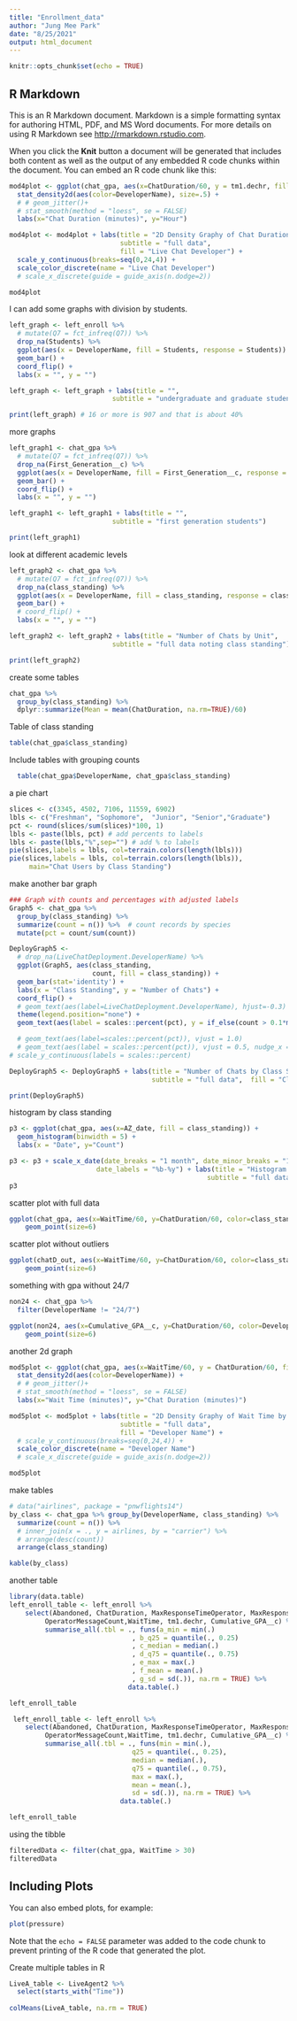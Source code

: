 ```yaml
---
title: "Enrollment_data"
author: "Jung Mee Park"
date: "8/25/2021"
output: html_document
---
```


```r
knitr::opts_chunk$set(echo = TRUE)
```

## R Markdown

This is an R Markdown document. Markdown is a simple formatting syntax for authoring HTML, PDF, and MS Word documents. For more details on using R Markdown see <http://rmarkdown.rstudio.com>.

When you click the **Knit** button a document will be generated that includes both content as well as the output of any embedded R code chunks within the document. You can embed an R code chunk like this:

```r
mod4plot <- ggplot(chat_gpa, aes(x=ChatDuration/60, y = tm1.dechr, fill = DeveloperName)) +
  stat_density2d(aes(color=DeveloperName), size=.5) +
  # # geom_jitter()+
  # stat_smooth(method = "loess", se = FALSE)
  labs(x="Chat Duration (minutes)", y="Hour") 

mod4plot <- mod4plot + labs(title = "2D Density Graphy of Chat Duration by Time of Day", 
                            subtitle = "full data", 
                            fill = "Live Chat Developer") +
  scale_y_continuous(breaks=seq(0,24,4)) +
  scale_color_discrete(name = "Live Chat Developer")
  # scale_x_discrete(guide = guide_axis(n.dodge=2))

mod4plot
```
I can add some graphs with division by students. 
```r
left_graph <- left_enroll %>%
  # mutate(Q7 = fct_infreq(Q7)) %>%
  drop_na(Students) %>% 
  ggplot(aes(x = DeveloperName, fill = Students, response = Students)) +
  geom_bar() +
  coord_flip() +
  labs(x = "", y = "")

left_graph <- left_graph + labs(title = "",
                          subtitle = "undergraduate and graduate students")

print(left_graph) # 16 or more is 907 and that is about 40% 
```
more graphs
```r
left_graph1 <- chat_gpa %>%
  # mutate(Q7 = fct_infreq(Q7)) %>%
  drop_na(First_Generation__c) %>% 
  ggplot(aes(x = DeveloperName, fill = First_Generation__c, response = First_Generation__c)) +
  geom_bar() +
  coord_flip() +
  labs(x = "", y = "")

left_graph1 <- left_graph1 + labs(title = "",
                          subtitle = "first generation students")

print(left_graph1)
```
look at different academic levels
```r
left_graph2 <- chat_gpa %>%
  # mutate(Q7 = fct_infreq(Q7)) %>%
  drop_na(class_standing) %>% 
  ggplot(aes(x = DeveloperName, fill = class_standing, response = class_standing)) +
  geom_bar() +
  # coord_flip() +
  labs(x = "", y = "")

left_graph2 <- left_graph2 + labs(title = "Number of Chats by Unit",
                          subtitle = "full data noting class standing")

print(left_graph2)
```
create some tables
```r
chat_gpa %>%
  group_by(class_standing) %>%
  dplyr::summarize(Mean = mean(ChatDuration, na.rm=TRUE)/60)
```

Table of class standing
```r
table(chat_gpa$class_standing)
```

Include tables with grouping counts
```r

  table(chat_gpa$DeveloperName, chat_gpa$class_standing)
```
a pie chart
```r
slices <- c(3345, 4502, 7106, 11559, 6902)
lbls <- c("Freshman", "Sophomore",  "Junior", "Senior","Graduate")
pct <- round(slices/sum(slices)*100, 1)
lbls <- paste(lbls, pct) # add percents to labels
lbls <- paste(lbls,"%",sep="") # add % to labels
pie(slices,labels = lbls, col=terrain.colors(length(lbls))) 
pie(slices,labels = lbls, col=terrain.colors(length(lbls)), 
     main="Chat Users by Class Standing")

```

make another bar graph
```r
### Graph with counts and percentages with adjusted labels
Graph5 <- chat_gpa %>% 
  group_by(class_standing) %>% 
  summarize(count = n()) %>%  # count records by species
  mutate(pct = count/sum(count))

DeployGraph5 <- 
  # drop_na(LiveChatDeployment.DeveloperName) %>% 
  ggplot(Graph5, aes(class_standing, 
                     count, fill = class_standing)) +
  geom_bar(stat='identity') +
  labs(x = "Class Standing", y = "Number of Chats") +
  coord_flip() +
  # geom_text(aes(label=LiveChatDeployment.DeveloperName), hjust=-0.3) +
  theme(legend.position="none") +
  geom_text(aes(label = scales::percent(pct), y = if_else(count > 0.1*max(count), count/2, count+ 0.05*max(count))))

  # geom_text(aes(label=scales::percent(pct)), vjust = 1.0)
  # geom_text(aes(label = scales::percent(pct)), vjust = 0.5, nudge_x = -.5) 
# scale_y_continuous(labels = scales::percent)

DeployGraph5 <- DeployGraph5 + labs(title = "Number of Chats by Class Standing", 
                                    subtitle = "full data",  fill = "Class Standing")

print(DeployGraph5)

```
histogram by class standing 
```r
p3 <- ggplot(chat_gpa, aes(x=AZ_date, fill = class_standing)) +
  geom_histogram(binwidth = 5) + 
  labs(x = "Date", y="Count")

p3 <- p3 + scale_x_date(date_breaks = "1 month", date_minor_breaks = "1 week",
                      date_labels = "%b-%y") + labs(title = "Histogram of Chats over Time", 
                                                  subtitle = "full data", fill = "Class Standing")
p3

```

scatter plot with full data
```r
ggplot(chat_gpa, aes(x=WaitTime/60, y=ChatDuration/60, color=class_standing)) + 
    geom_point(size=6) 
```
scatter plot without outliers
```r
ggplot(chatD_out, aes(x=WaitTime/60, y=ChatDuration/60, color=class_standing)) + 
    geom_point(size=6) 
```
something with gpa without 24/7
```r
non24 <- chat_gpa %>% 
  filter(DeveloperName != "24/7")

ggplot(non24, aes(x=Cumulative_GPA__c, y=ChatDuration/60, color=DeveloperName)) + 
    geom_point(size=6) 
```
another 2d graph 
```r
mod5plot <- ggplot(chat_gpa, aes(x=WaitTime/60, y = ChatDuration/60, fill = DeveloperName)) +
  stat_density2d(aes(color=DeveloperName)) +
  # # geom_jitter()+
  # stat_smooth(method = "loess", se = FALSE)
  labs(x="Wait Time (minutes)", y="Chat Duration (minutes)") 

mod5plot <- mod5plot + labs(title = "2D Density Graphy of Wait Time by Chat Duration", 
                            subtitle = "full data", 
                            fill = "Developer Name") +
  # scale_y_continuous(breaks=seq(0,24,4)) +
  scale_color_discrete(name = "Developer Name")
  # scale_x_discrete(guide = guide_axis(n.dodge=2))

mod5plot
```

make tables
```r
# data("airlines", package = "pnwflights14")
by_class <- chat_gpa %>% group_by(DeveloperName, class_standing) %>%
  summarize(count = n()) %>%
  # inner_join(x = ., y = airlines, by = "carrier") %>%
  # arrange(desc(count))
  arrange(class_standing)

kable(by_class)
```
another table 
```r
library(data.table)
left_enroll_table <- left_enroll %>% 
    select(Abandoned, ChatDuration, MaxResponseTimeOperator, MaxResponseTimeVisitor, 
         OperatorMessageCount,WaitTime, tm1.dechr, Cumulative_GPA__c) %>% 
         summarise_all(.tbl = ., funs(a_min = min(.)
                               , b_q25 = quantile(., 0.25) 
                               , c_median = median(.)
                               , d_q75 = quantile(., 0.75)
                               , e_max = max(.) 
                               , f_mean = mean(.) 
                               , g_sd = sd(.)), na.rm = TRUE) %>% 
                              data.table(.)

left_enroll_table

```
```r
 left_enroll_table <- left_enroll %>% 
    select(Abandoned, ChatDuration, MaxResponseTimeOperator, MaxResponseTimeVisitor, 
         OperatorMessageCount,WaitTime, tm1.dechr, Cumulative_GPA__c) %>% 
         summarise_all(.tbl = ., funs(min = min(.), 
                               q25 = quantile(., 0.25), 
                               median = median(.), 
                               q75 = quantile(., 0.75), 
                               max = max(.), 
                               mean = mean(.), 
                               sd = sd(.)), na.rm = TRUE) %>% 
                            data.table(.)

left_enroll_table
```

using the tibble 
```r
filteredData <- filter(chat_gpa, WaitTime > 30)
filteredData
```

## Including Plots

You can also embed plots, for example:

```r
plot(pressure)
```

Note that the `echo = FALSE` parameter was added to the code chunk to prevent printing of the R code that generated the plot.

Create multiple tables in R
```r
LiveA_table <- LiveAgent2 %>% 
  select(starts_with("Time"))
  
colMeans(LiveA_table, na.rm = TRUE)
```

